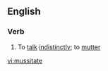 ==English==

===Verb===
{{en-verb|mussitat|ing}}

# To [[talk]] [[indistinctly]]; to [[mutter]]

[[vi:mussitate]]
